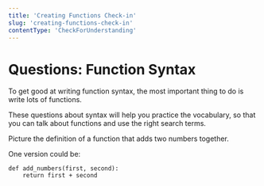 ```yaml
---
title: 'Creating Functions Check-in'
slug: 'creating-functions-check-in'
contentType: 'CheckForUnderstanding'
---
```


# Questions: Function Syntax

To get good at writing function syntax, the most important thing to do is write lots of functions.

These questions about syntax will help you practice the vocabulary, so that you can talk about
functions and use the right search terms.

<FlashCard prompt="What keyword starts a new function?" answer="def" />

<FlashCard
  prompt="What signals the end of a function?"
  answer="Un-indenting to the previous level"
/>

<FlashCard
  prompt="What goes in the parentheses after the function's name?"
  answer="Names of parameters, separated by commas"
/>

<FlashCard
  prompt="What keyword do you use to 'send back' a value from a function?"
  answer="return"
/>

<FlashCard>
  <Prompt>

Picture the definition of a function that adds two numbers together.

  </Prompt>
  <Answer>

One version could be:

```
def add_numbers(first, second):
    return first + second
```

  </Answer>
</FlashCard>
